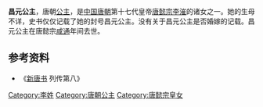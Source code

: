 {{東亞女性歷史人物
| 名稱=昌元公主
| 身份=[[唐朝|唐朝]]公主
| 畫像=
| 說明=
| 姓=李
| 封爵=[[公主|公主]]
| 位號=
| 封號=昌元公主
| 出生年=
| 婚年=
| 逝世年=
| 諡號=
| 墳墓=
| 父親=[[唐懿宗|唐懿宗李漼]]
|}}
'''昌元公主'''，唐朝[[公主|公主]]，是[[中国|中国]][[唐朝|唐朝]]第十七代皇帝[[唐懿宗|唐懿宗李漼]]的诸女之一。她的生母不详，史书仅仅记载了她的封号昌元公主。没有关于昌元公主是否婚嫁的记载。昌元公主在唐懿宗[[咸通|咸通]]年间去世。
== 参考资料 ==
*《[[新唐书|新唐书]] 列传第八》

[[Category:李姓|Category:李姓]]
[[Category:唐朝公主|Category:唐朝公主]]
[[Category:唐懿宗皇女|Category:唐懿宗皇女]]